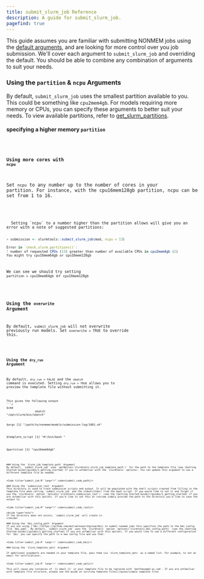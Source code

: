 ```yaml
---
title: submit_slurm_job Reference
description: A guide for submit_slurm_job.
pagefind: true
---
```



This guide assumes you are familiar with submitting NONMEM jobs using the [default arguments](/guides/submit_slurm_job), and are looking for more control over you job submission. We'll cover each argument to `submit_slurm_job` and overriding the default. You should be able to combine any combination of arguments to suit your needs.

### Using the `partition` & `ncpu` Arguments
By default, `submit_slurm_job` uses the smallest partition available to you. This could be something like `cpu2mem4gb`. For models requiring more memory or CPUs, you can specify these arguments to better suit your needs. To view available partitions, refer to [get_slurm_partitions](/guides/get_slurm_partitions).

#### specifying a higher memory `partition`


<Code title="submit_job.R" lang="r" code={submit_code_part} />

#### Using more cores with `ncpu`
Set `ncpu` to any number up to the number of cores in your partition. For instance, with the cpu16mem128gb partition, ncpu can be set from 1 to 16.


<Code title="submit_job.R" lang="r" code={submit_code_ncpu} />

<Aside type="caution">
  Setting `ncpu` to a number higher than the partition allows will give you an error with a note of suggested partitions:

  ```r
  > submission <- slurmtools::submit_slurm_job(mod, ncpu = 13)

  Error in `check_slurm_partitions()`:
  ! number of requested CPUs (13) greater than number of available CPUs in cpu2mem4gb (2)
  You might try cpu16mem64gb or cpu16mem128gb
  ```
  We can see we should try setting `partition = cpu16mem64gb` or `cpu16mem128gb`
</Aside>

### Using the `overwrite` Argument
By default, `submit_slurm_job` will not overwrite previously run models. Set `overwrite = TRUE` to override this.


<Code title="submit_job.R" lang="r" code={submit_code} />

### Using the `dry_run` Argument
By default, `dry_run = FALSE` and the `sbatch` command is executed. Setting `dry_run = TRUE` allows you to preview the template file without submitting it.


<Code title="submit_job.R" lang="r" code={submit_code_dry} />
This gives the following output
```r
$cmd
                 sbatch 
"/opt/slurm/bin/sbatch" 

$args
[1] "/path/to/nonmem/models/submission-log/1001.sh"

$template_script
[1] "#!/bin/bash <rest of template omitted>"

$partition
[1] "cpu16mem64gb"
```

### Using the `slurm_job_template_path` Argument
By default, `submit_slurm_job` uses `getOption('slurmtools.slurm_job_template_path')` for the path to the template file (see [Getting Started Guide](guides/1_getting_started) if you're unfamiliar with the `slurmtools` options). You can update this argument to use a different template file as needed.


<Code title="submit_job.R" lang="r" code={submit_code_path}/>

### Using the `submission_root` Argument
This directory is used to track submission scripts and output. It will be populated with the shell scripts created from filling in the template file when calling `submit_slurm_job` and the stdout/stderr from the bash script. If you would like to set it and forget it use the `slurmtools` option `options('slurmtools.submission_root')` (see the [Getting Started Guide](/guides/1_getting_started) if you are unfamiliar with this option). If you'd like to set this at runtime simply provide the path to the directory you'd like to save the output to. 


<Code title="submit_job.R" lang="r" code={submit_code_root}/>

<Aside type="note">
If the directory does not exists, `submit_slurm_job` will create it.
</Aside>

### Using the `bbi_config_path` Argument
If you are using [`bbi`](https://github.com/metrumresearchgroup/bbi) to submit nonmem jobs this specifies the path to the bbi config file `bbi.yaml`. By default, `submit_slurm_job` uses the `slurmtools` option `options('slurmtools.bbi_config_path)` (see the [Getting Started Guide](/guides/1_getting_started) if you are unfamiliar with this option). If you would like to use a different configuration for `bbi` you can specify the path to a new config file and use that.


<Code title='submit_job.R' lang='r' code={submit_code_bbi}/>

### Using the `slurm_template_opts` Argument

If additional arguments are needed in your template file, pass them via `slurm_template_opts` as a named list. For example, to set an email for notifications:.


<Code title='submit_job.R' lang='r' code={submit_code_opts}/>

This will cause any instances of `{{ email }}` in your template file to be replaced with `matthews@a2-ai.com`. If you are unfamiliar with template file structure, please see the guide on [writing template files](/guies/simple_template_file)